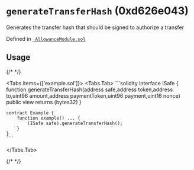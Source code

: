 



# `generateTransferHash` (0xd626e043)



Generates the transfer hash that should be signed to authorize a transfer


Defined in [` AllowanceModule.sol`](https://github.com/safe-global/safe-modules/tree/allowance/v0.1.1/modules/allowances/contracts/AllowanceModule.sol#L214)


## Usage

{/* <!-- vale off --> */}

<Tabs items={['example.sol']}>
  <Tabs.Tab>
    ```solidity
    interface ISafe {
        function generateTransferHash(address safe,address token,address to,uint96 amount,address paymentToken,uint96 payment,uint16 nonce) public view returns (bytes32)
    }

    contract Example {
        function example() ... {
            (ISafe safe).generateTransferHash();
        }
    }
    ```
  </Tabs.Tab>
</Tabs>

{/* <!-- vale on --> */}






